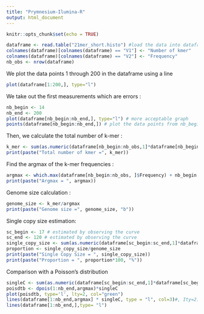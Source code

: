 ---
title: "Prymnesium-Ilumina-R"
output: html_document
---

```{r setup, include=FALSE}
knitr::opts_chunk$set(echo = TRUE)
```


```{r}
dataframe <- read.table("21mer_short.histo") #load the data into dataframe
colnames(dataframe)[colnames(dataframe) == "V1"] <- "Number of kmer"
colnames(dataframe)[colnames(dataframe) == "V2"] <- "Frequency"
nb_obs <- nrow(dataframe)
```

We plot the data points 1 through 200 in the dataframe using a line

```{r}
plot(dataframe[1:200,], type="l")
```

We take out the first measurements which are errors :

```{r}
nb_begin <- 14
nb_end <- 200
plot(dataframe[nb_begin:nb_end,], type="l") # more acceptable graph
points(dataframe[nb_begin:nb_end,]) # plot the data points from nb_begin through nb_end
```

Then, we calculate the total number of k-mer :

```{r}
k_mer <- sum(as.numeric(dataframe[nb_begin:nb_obs,1]*dataframe[nb_begin:nb_obs,2]))
print(paste("Total number of kmer =", k_mer))
```

Find the argmax of the k-mer frequencies :

```{r}
argmax <- which.max(dataframe[nb_begin:nb_obs, ]$Frequency) + nb_begin - 1
print(paste("Argmax = ", argmax))
```

Genome size calculation :

```{r}
genome_size <- k_mer/argmax
print(paste("Genome size =", genome_size, "b"))
```

Single copy size estimation:

```{r}
sc_begin <- 17 # estimated by observing the curve
sc_end <- 120 # estimated by observing the curve
single_copy_size <- sum(as.numeric(dataframe[sc_begin:sc_end,1]*dataframe[sc_begin:sc_end,2]))/argmax
proportion <- single_copy_size/genome_size
print(paste("Single Copy Size = ", single_copy_size))
print(paste("Proportion = ", proportion*100, "%"))
```

Comparison with a Poisson's distribution

```{r}
singleC <- sum(as.numeric(dataframe[sc_begin:sc_end,1]*dataframe[sc_begin:sc_end,2]))/argmax
poisdtb <- dpois(1:nb_end,argmax)*singleC
plot(poisdtb, type='l', lty=2, col="green")
lines(dataframe[1:nb_end,argmax] * singleC, type = "l", col=3)#, Ity=2)
lines(dataframe[1:nb_end,],type= "l")
```



